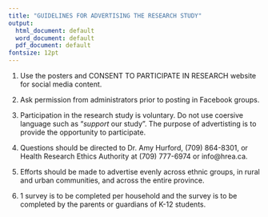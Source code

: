 ```yaml
---
title: "GUIDELINES FOR ADVERTISING THE RESEARCH STUDY"
output:
  html_document: default
  word_document: default
  pdf_document: default
fontsize: 12pt
---
```


1. Use the posters and CONSENT TO PARTICIPATE IN RESEARCH website for social media content.

2. Ask permission from administrators prior to posting in Facebook groups.

3. Participation in the research study is voluntary. Do not use coersive language such as "_support_ our study". The purpose of advertisting is to provide the opportunity to participate.

4. Questions should be directed to Dr. Amy Hurford, (709) 864-8301, or Health Research Ethics Authority at (709) 777-6974 or info@hrea.ca.

5. Efforts should be made to advertise evenly across ethnic groups, in rural and urban communities, and across the entire province.

6. 1 survey is to be completed per household and the survey is to be completed by the parents or guardians of K-12 students.